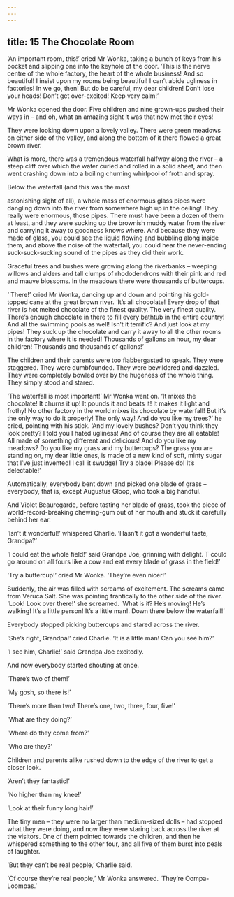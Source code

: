 ```yaml
---
---
---
```

title: 15 The Chocolate Room
---

‘An important room, this!’ cried Mr Wonka, taking a bunch of keys from his pocket and slipping one into the keyhole of the door. ‘This is the nerve centre of the whole factory, the heart of the whole business! And so beautiful! I insist upon my rooms being beautiful! I can’t abide ugliness in factories! In we go, then! But do be careful, my dear children! Don’t lose your heads! Don’t get over-excited! Keep very calm!’

Mr Wonka opened the door. Five children and nine grown-ups pushed their ways in – and oh, what an amazing sight it was that now met their eyes!

They were looking down upon a lovely valley. There were green meadows on either side of the valley, and along the bottom of it there flowed a great brown river.

What is more, there was a tremendous waterfall halfway along the river – a steep cliff over which the water curled and rolled in a solid sheet, and then went crashing down into a boiling churning whirlpool of froth and spray.

Below the waterfall (and this was the most



astonishing sight of all), a whole mass of enormous glass pipes were dangling down into the river from somewhere high up in the ceiling! They really were enormous, those pipes. There must have been a dozen of them at least, and they were sucking up the brownish muddy water from the river and carrying it away to goodness knows where. And because they were made of glass, you could see the liquid flowing and bubbling along inside them, and above the noise of the waterfall, you could hear the never-ending suck-suck-sucking sound of the pipes as they did their work.

Graceful trees and bushes were growing along the riverbanks – weeping willows and alders and tall clumps of rhododendrons with their pink and red and mauve blossoms. In the meadows there were thousands of buttercups.

‘ There!’ cried Mr Wonka, dancing up and down and pointing his gold-topped cane at the great brown river. ‘It’s all chocolate! Every drop of that river is hot melted chocolate of the finest quality. The very finest quality. There’s enough chocolate in there to fill every bathtub in the entire country! And all the swimming pools as well! Isn’t it terrific? And just look at my pipes! They suck up the chocolate and carry it away to all the other rooms in the factory where it is needed! Thousands of gallons an hour, my dear children! Thousands and thousands of gallons!’

The children and their parents were too flabbergasted to speak. They were staggered. They were dumbfounded. They were bewildered and dazzled. They were completely bowled over by the hugeness of the whole thing. They simply stood and stared.

‘The waterfall is most important!’ Mr Wonka went on. ‘It mixes the chocolate! It churns it up! It pounds it and beats it! It makes it light and frothy! No other factory in the world mixes its chocolate by waterfall! But it’s the only way to do it properly! The only way! And do you like my trees?’ he cried, pointing with his stick. ‘And my lovely bushes? Don’t you think they look pretty? I told you I hated ugliness! And of course they are all eatable! All made of something different and delicious! And do you like my meadows? Do you like my grass and my buttercups? The grass you are standing on, my dear little ones, is made of a new kind of soft, minty sugar that I’ve just invented! I call it swudge! Try a blade! Please do! It’s delectable!’

Automatically, everybody bent down and picked one blade of grass – everybody, that is, except Augustus Gloop, who took a big handful.

And Violet Beauregarde, before tasting her blade of grass, took the piece of world-record-breaking chewing-gum out of her mouth and stuck it carefully behind her ear.

‘Isn’t it wonderful!’ whispered Charlie. ‘Hasn’t it got a wonderful taste, Grandpa?’

‘I could eat the whole field!’ said Grandpa Joe, grinning with delight. T could go around on all fours like a cow and eat every blade of grass in the field!’

‘Try a buttercup!’ cried Mr Wonka. ‘They’re even nicer!’

Suddenly, the air was filled with screams of excitement. The screams came from Veruca Salt. She was pointing frantically to the other side of the river. ‘Look! Look over there!’ she screamed. ‘What is it? He’s moving! He’s walking! It’s a little person! It’s a little man!. Down there below the waterfall!’

Everybody stopped picking buttercups and stared across the river.

‘She’s right, Grandpa!’ cried Charlie. ‘It is a little man! Can you see him?’

‘I see him, Charlie!’ said Grandpa Joe excitedly.

And now everybody started shouting at once.

‘There’s two of them!’

‘My gosh, so there is!’

‘There’s more than two! There’s one, two, three, four, five!’



‘What are they doing?’

‘Where do they come from?’

‘Who are they?’

Children and parents alike rushed down to the edge of the river to get a closer look.

‘Aren’t they fantastic!’

‘No higher than my knee!’

‘Look at their funny long hair!’

The tiny men – they were no larger than medium-sized dolls – had stopped what they were doing, and now they were staring back across the river at the visitors. One of them pointed towards the children, and then he whispered something to the other four, and all five of them burst into peals of laughter.

‘But they can’t be real people,’ Charlie said.

‘Of course they’re real people,’ Mr Wonka answered. ‘They’re Oompa-Loompas.’